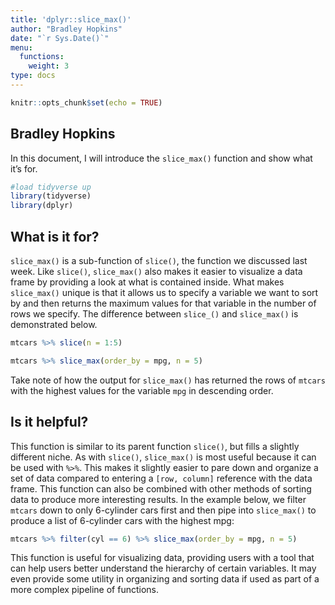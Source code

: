 ```yaml
---
title: 'dplyr::slice_max()'
author: "Bradley Hopkins"
date: "`r Sys.Date()`"
menu:
  functions:
    weight: 3
type: docs
---
```


```r
knitr::opts_chunk$set(echo = TRUE)
```

## Bradley Hopkins

In this document, I will introduce the `slice_max()` function and show what it's for.

```r
#load tidyverse up
library(tidyverse)
library(dplyr)
```

## What is it for?

`slice_max()` is a sub-function of `slice()`, the function we discussed last week. Like `slice()`, `slice_max()` also makes it easier to visualize a data frame by providing a look at what is contained inside. What makes `slice_max()` unique is that it allows us to specify a variable we want to sort by and then returns the maximum values for that variable in the number of rows we specify. The difference between `slice_()` and `slice_max()` is demonstrated below.

```r
mtcars %>% slice(n = 1:5)
```

```r
mtcars %>% slice_max(order_by = mpg, n = 5)
```

Take note of how the output for `slice_max()` has returned the rows of `mtcars` with the highest values for the variable `mpg` in descending order.

## Is it helpful?

This function is similar to its parent function `slice()`, but fills a slightly different niche. As with `slice()`, `slice_max()` is most useful because it can be used with `%>%`. This makes it slightly easier to pare down and organize a set of data compared to entering a `[row, column]` reference with the data frame. This function can also be combined with other methods of sorting data to produce more interesting results. In the example below, we filter `mtcars` down to only 6-cylinder cars first and then pipe into `slice_max()` to produce a list of 6-cylinder cars with the highest mpg:

```r
mtcars %>% filter(cyl == 6) %>% slice_max(order_by = mpg, n = 5)
```

This function is useful for visualizing data, providing users with a tool that can help users better understand the hierarchy of certain variables. It may even provide some utility in organizing and sorting data if used as part of a more complex pipeline of functions.
